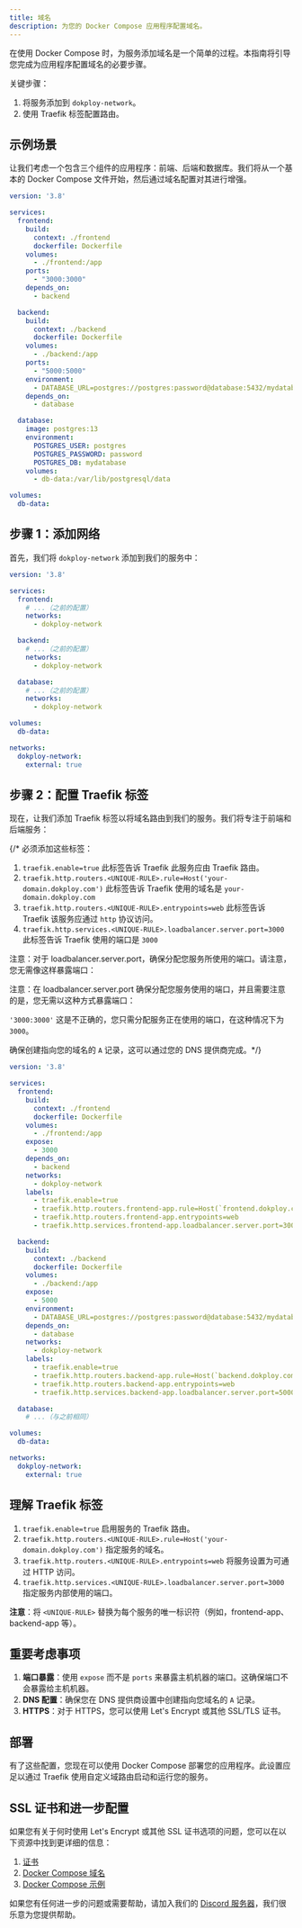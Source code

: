 ```yaml
---
title: 域名
description: 为您的 Docker Compose 应用程序配置域名。
---
```


在使用 Docker Compose 时，为服务添加域名是一个简单的过程。本指南将引导您完成为应用程序配置域名的必要步骤。

关键步骤：

1. 将服务添加到 `dokploy-network`。
2. 使用 Traefik 标签配置路由。

## 示例场景

让我们考虑一个包含三个组件的应用程序：前端、后端和数据库。我们将从一个基本的 Docker Compose 文件开始，然后通过域名配置对其进行增强。

```yaml
version: '3.8'

services:
  frontend:
    build:
      context: ./frontend
      dockerfile: Dockerfile
    volumes:
      - ./frontend:/app
    ports:
      - "3000:3000"
    depends_on:
      - backend

  backend:
    build:
      context: ./backend
      dockerfile: Dockerfile
    volumes:
      - ./backend:/app
    ports:
      - "5000:5000"
    environment:
      - DATABASE_URL=postgres://postgres:password@database:5432/mydatabase
    depends_on:
      - database

  database:
    image: postgres:13
    environment:
      POSTGRES_USER: postgres
      POSTGRES_PASSWORD: password
      POSTGRES_DB: mydatabase
    volumes:
      - db-data:/var/lib/postgresql/data

volumes:
  db-data:
```

## 步骤 1：添加网络

首先，我们将 `dokploy-network` 添加到我们的服务中：

```yaml
version: '3.8'

services:
  frontend:
    # ...（之前的配置）
    networks:
      - dokploy-network

  backend:
    # ...（之前的配置）
    networks:
      - dokploy-network

  database:
    # ...（之前的配置）
    networks:
      - dokploy-network

volumes:
  db-data:

networks:
  dokploy-network:
    external: true
```

## 步骤 2：配置 Traefik 标签

现在，让我们添加 Traefik 标签以将域名路由到我们的服务。我们将专注于前端和后端服务：

{/* 必须添加这些标签：

1. `traefik.enable=true`
此标签告诉 Traefik 此服务应由 Traefik 路由。
2. `traefik.http.routers.<UNIQUE-RULE>.rule=Host('your-domain.dokploy.com')`
此标签告诉 Traefik 使用的域名是 `your-domain.dokploy.com`
3. `traefik.http.routers.<UNIQUE-RULE>.entrypoints=web`
此标签告诉 Traefik 该服务应通过 `http` 协议访问。
4. `traefik.http.services.<UNIQUE-RULE>.loadbalancer.server.port=3000`
此标签告诉 Traefik 使用的端口是 `3000`

注意：对于 loadbalancer.server.port，确保分配您服务所使用的端口。请注意，您无需像这样暴露端口：

注意：在 loadbalancer.server.port 确保分配您服务使用的端口，并且需要注意的是，您无需以这种方式暴露端口：

`'3000:3000'` 这是不正确的，您只需分配服务正在使用的端口，在这种情况下为 `3000`。

确保创建指向您的域名的 `A` 记录，这可以通过您的 DNS 提供商完成。*/}

```yaml
version: '3.8'

services:
  frontend:
    build:
      context: ./frontend
      dockerfile: Dockerfile
    volumes:
      - ./frontend:/app
    expose:
      - 3000
    depends_on:
      - backend
    networks:
      - dokploy-network
    labels:
      - traefik.enable=true
      - traefik.http.routers.frontend-app.rule=Host(`frontend.dokploy.com`)
      - traefik.http.routers.frontend-app.entrypoints=web
      - traefik.http.services.frontend-app.loadbalancer.server.port=3000

  backend:
    build:
      context: ./backend
      dockerfile: Dockerfile
    volumes:
      - ./backend:/app
    expose:
      - 5000
    environment:
      - DATABASE_URL=postgres://postgres:password@database:5432/mydatabase
    depends_on:
      - database
    networks:
      - dokploy-network
    labels:
      - traefik.enable=true
      - traefik.http.routers.backend-app.rule=Host(`backend.dokploy.com`)
      - traefik.http.routers.backend-app.entrypoints=web
      - traefik.http.services.backend-app.loadbalancer.server.port=5000

  database:
    # ...（与之前相同）

volumes:
  db-data:

networks:
  dokploy-network:
    external: true
```

## 理解 Traefik 标签

1. `traefik.enable=true`   启用服务的 Traefik 路由。
2. `traefik.http.routers.<UNIQUE-RULE>.rule=Host('your-domain.dokploy.com')` 指定服务的域名。
3. `traefik.http.routers.<UNIQUE-RULE>.entrypoints=web`  将服务设置为可通过 HTTP 访问。
4. `traefik.http.services.<UNIQUE-RULE>.loadbalancer.server.port=3000` 指定服务内部使用的端口。

**注意**：将 `<UNIQUE-RULE>` 替换为每个服务的唯一标识符（例如，frontend-app、backend-app 等）。

## 重要考虑事项

1. **端口暴露**：使用 `expose` 而不是 `ports` 来暴露主机机器的端口。这确保端口不会暴露给主机机器。
2. **DNS 配置**：确保您在 DNS 提供商设置中创建指向您域名的 `A` 记录。
3. **HTTPS**：对于 HTTPS，您可以使用 Let's Encrypt 或其他 SSL/TLS 证书。

## 部署

有了这些配置，您现在可以使用 Docker Compose 部署您的应用程序。此设置应足以通过 Traefik 使用自定义域路由启动和运行您的服务。

## SSL 证书和进一步配置

如果您有关于何时使用 Let's Encrypt 或其他 SSL 证书选项的问题，您可以在以下资源中找到更详细的信息：

1. [证书](/docs/core/domain/certificates)
2. [Docker Compose 域名](/docs/core/domain/docker-compose-setup)
3. [Docker Compose 示例](/docs/core/docker-compose/example)

如果您有任何进一步的问题或需要帮助，请加入我们的 [Discord 服务器](https://discord.com/invite/2tBnJ3jDJc)，我们很乐意为您提供帮助。